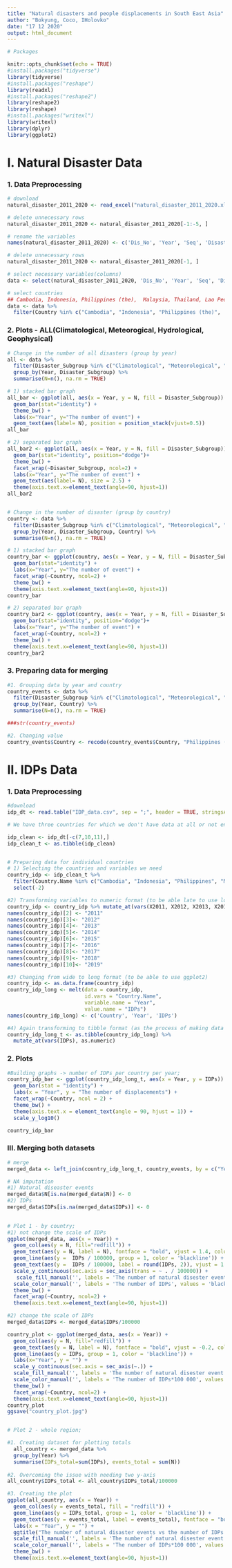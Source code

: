 ---
title: "Natural disasters and people displacements in South East Asia"
author: "Bokyung, Coco, IHolovko"
date: "17 12 2020"
output: html_document
---

```{r, message = FALSE, warning = FALSE}
# Packages

knitr::opts_chunk$set(echo = TRUE)
#install.packages("tidyverse")
library(tidyverse)
#install.packages("reshape")
library(readxl)
#install.packages("reshape2")
library(reshape2)
library(reshape)
#install.packages("writexl")
library(writexl)
library(dplyr)
library(ggplot2)
```

# I.  Natural Disaster Data 

### 1. Data Preprocessing 
```{r, warning = FALSE}
# download
natural_disaster_2011_2020 <- read_excel("natural_disaster_2011_2020.xlsx")

# delete unnecessary rows
natural_disaster_2011_2020 <- natural_disaster_2011_2020[-1:-5, ]

# rename the variables 
names(natural_disaster_2011_2020) <- c('Dis_No', 'Year', 'Seq', 'Disaster_Group', 'Disaster_Subgroup', 'Disaster_Type', 'Disaster_Subtype', 'Disaster_Subsubtype', 'Event_Name', 'Entry_Criteria', 'Country', 'ISO', 'Region', 'Continent', 'Location', 'Origin', 'Associated_Dis', 'Associated_Dis2', 'OFDA_Response', 'Appeal', 'Declaration', 'Aid_Contribution', 'Dis_Mag_Value', 'Dis_Mag_Scale', 'Latitude', 'Longitude', 'Local_Time', 'River_Basin', 'Start_Year', 'Start_Month', 'Start_Day', 'End_Year', 'End_Month', 'End_Day', 'Total_Deaths', 'No_injured', 'No_affected', 'No_Homeless', 'Total_Affected', 'Reconstruction_Costs', 'Insured_Damages', 'Total_Damage', 'CPI')

# delete unnecessary rows
natural_disaster_2011_2020 <- natural_disaster_2011_2020[-1, ]

# select necessary variables(columns)
data <- select(natural_disaster_2011_2020, 'Dis_No', 'Year', 'Seq', 'Disaster_Type', 'Disaster_Subgroup', 'Country', 'Dis_Mag_Value', 'Dis_Mag_Scale', 'Latitude', 'Longitude', 'Start_Year', 'Start_Month', 'Start_Day', 'End_Year', 'End_Month', 'End_Day', 'Total_Deaths', 'No_injured', 'No_affected', 'No_Homeless', 'Total_Affected', 'Total_Damage')

# select countries
## Cambodia, Indonesia, Philippines (the),  Malaysia, Thailand, Lao People's Democratic Republic (the),  Myanmar,  Singapore,  Vietnam.
data <- data %>%
  filter(Country %in% c("Cambodia", "Indonesia", "Philippines (the)",  "Malaysia", "Thailand", "Lao People's Democratic Republic (the)",  "Myanmar",  "Singapore",  "Viet Nam"))

```
  
### 2. Plots - ALL(Climatological, Meteorogical, Hydrological, Geophysical)  
```{r}
# Change in the number of all disasters (group by year)
all <- data %>% 
  filter(Disaster_Subgroup %in% c("Climatological", "Meteorological", "Hydrological", "Geophysical")) %>%
  group_by(Year, Disaster_Subgroup) %>%
  summarise(N=n(), na.rm = TRUE)

# 1) stacked bar graph 
all_bar <- ggplot(all, aes(x = Year, y = N, fill = Disaster_Subgroup)) + 
  geom_bar(stat="identity") +
  theme_bw() +
  labs(x="Year", y="The number of event") + 
  geom_text(aes(label= N), position = position_stack(vjust=0.5)) 
all_bar

# 2) separated bar graph
all_bar2 <- ggplot(all, aes(x = Year, y = N, fill = Disaster_Subgroup)) +
  geom_bar(stat="identity", position="dodge")+
  theme_bw() + 
  facet_wrap(~Disaster_Subgroup, ncol=2) +
  labs(x="Year", y="The number of event") + 
  geom_text(aes(label= N), size = 2.5) +
  theme(axis.text.x=element_text(angle=90, hjust=1))
all_bar2


# Change in the number of disaster (group by country)
country <- data %>% 
  filter(Disaster_Subgroup %in% c("Climatological", "Meteorological", "Hydrological", "Geophysical")) %>%
  group_by(Year, Disaster_Subgroup, Country) %>%
  summarise(N=n(), na.rm = TRUE)

# 1) stacked bar graph
country_bar <- ggplot(country, aes(x = Year, y = N, fill = Disaster_Subgroup)) + 
  geom_bar(stat="identity") +
  labs(x="Year", y="The number of event") + 
  facet_wrap(~Country, ncol=2) +  
  theme_bw() +
  theme(axis.text.x=element_text(angle=90, hjust=1)) 
country_bar

# 2) separated bar graph
country_bar2 <- ggplot(country, aes(x = Year, y = N, fill = Disaster_Subgroup)) +
  geom_bar(stat="identity", position="dodge")+
  labs(x="Year", y="The number of event") + 
  facet_wrap(~Country, ncol=2) +  
  theme_bw() +
  theme(axis.text.x=element_text(angle=90, hjust=1))
country_bar2
```

### 3. Preparing data for merging 
```{r}
#1. Grouping data by year and country
country_events <- data %>% 
  filter(Disaster_Subgroup %in% c("Climatological", "Meteorological", "Hydrological", "Geophysical")) %>%
  group_by(Year, Country) %>%
  summarise(N=n(), na.rm = TRUE)

###str(country_events)

#2. Changing value
country_events$Country <- recode(country_events$Country, "Philippines (the)" = "Philippines", "Lao People's Democratic Republic (the)" = "Lao PDR", "Viet Nam" = "Vietnam")
``` 
  
  
# II. IDPs Data  
  
### 1. Data Preprocessing 
```{r cars, warning = FALSE}
#download
idp_dt <- read.table("IDP_data.csv", sep = ";", header = TRUE, stringsAsFactors = FALSE)

# We have three countries for which we don't have data at all or not enough data for the analysis: Brunei, Singapore and Timor-Leste. So we take them out. Also we transform dataset into tibble format for later. 

idp_clean <- idp_dt[-c(7,10,11),]
idp_clean_t <- as.tibble(idp_clean)


# Preparing data for individual countries 
# 1) Selecting the countries and variables we need 
country_idp <- idp_clean_t %>%
  filter(Country.Name %in% c("Cambodia", "Indonesia", "Philippines", "Malaysia", "Thailand", "Lao PDR", "Myanmar", "Vietnam")) %>% 
  select(-2)

#2) Transforming variables to numeric format (to be able late to use log() function)
country_idp <- country_idp %>% mutate_at(vars(X2011, X2012, X2013, X2014, X2015, X2016, X2017, X2018, X2019), as.numeric) 
names(country_idp)[2] <- "2011"
names(country_idp)[3]<- "2012"
names(country_idp)[4]<- "2013"
names(country_idp)[5]<- "2014"
names(country_idp)[6]<- "2015"
names(country_idp)[7]<- "2016"
names(country_idp)[8]<- "2017"
names(country_idp)[9]<- "2018"
names(country_idp)[10]<- "2019"

#3) Changing from wide to long format (to be able to use ggplot2)
country_idp <- as.data.frame(country_idp)
country_idp_long <- melt(data = country_idp,
                         id.vars = "Country.Name",
                         variable.name = "Year",
                         value.name = "IDPs")
names(country_idp_long) <- c('Country', 'Year', 'IDPs')

#4) Again transforming to tibble format (as the process of making data long resulted in turning back again the data.frame)
country_idp_long_t <- as.tibble(country_idp_long) %>%
  mutate_at(vars(IDPs), as.numeric) 
```
  
### 2. Plots 
```{r}
#Building graphs -> number of IDPs per country per year;
country_idp_bar <- ggplot(country_idp_long_t, aes(x = Year, y = IDPs)) +
  geom_bar(stat = "identity") +
  labs(x = "Year", y = "The number of displacements") +
  facet_wrap(~Country, ncol = 2) +
  theme_bw() +
  theme(axis.text.x = element_text(angle = 90, hjust = 1)) +
  scale_y_log10() 

country_idp_bar
```
  
  
### III. Merging both datasets
```{r}
# merge
merged_data <- left_join(country_idp_long_t, country_events, by = c("Year", "Country"))

# NA imputation
#1) Natural diseaster events 
merged_data$N[is.na(merged_data$N)] <- 0 
#2) IDPs
merged_data$IDPs[is.na(merged_data$IDPs)] <- 0 
  

# Plot 1 - by country;
#1) not change the scale of IDPs
ggplot(merged_data, aes(x = Year)) +
  geom_col(aes(y = N, fill="redfill")) +
  geom_text(aes(y = N, label = N), fontface = "bold", vjust = 1.4, color = "black", size = 2) +
  geom_line(aes(y =  IDPs / 100000, group = 1, color = 'blackline')) +
  geom_text(aes(y =  IDPs / 100000, label = round(IDPs, 2)), vjust = 1.4, color = "black", size = 2) +
  scale_y_continuous(sec.axis = sec_axis(trans = ~ . / 100000)) +
   scale_fill_manual('', labels = 'The number of natural disester event', values = "#FF6666") +
  scale_color_manual('', labels = 'The number of IDPs', values = 'black') +
  theme_bw() +  
  facet_wrap(~Country, ncol=2) +
  theme(axis.text.x=element_text(angle=90, hjust=1))

#2) change the scale of IDPs
merged_data$IDPs <- merged_data$IDPs/100000

country_plot <- ggplot(merged_data, aes(x = Year)) +
  geom_col(aes(y = N, fill="redfill")) +
  geom_text(aes(y = N, label = N), fontface = "bold", vjust = -0.2, color = "black", size = 2) +
  geom_line(aes(y = IDPs, group = 1, color = 'blackline')) +
  labs(x="Year", y = "") +
  scale_y_continuous(sec.axis = sec_axis(~.)) +
  scale_fill_manual('', labels = 'The number of natural disester event', values = "#009999") +
  scale_color_manual('', labels = 'The number of IDPs*100 000', values = "#FF6633") +
  theme_bw() +  
  facet_wrap(~Country, ncol=2) +
  theme(axis.text.x=element_text(angle=90, hjust=1))
country_plot
ggsave("country_plot.jpg")


# Plot 2 - whole region;

#1. Creating dataset for plotting totals 
  all_country <- merged_data %>%
  group_by(Year) %>%
  summarise(IDPs_total=sum(IDPs), events_total = sum(N))
  
#2. Overcoming the issue with needing two y-axis
all_country$IDPs_total <- all_country$IDPs_total/100000

#3. Creating the plot 
ggplot(all_country, aes(x = Year)) +
  geom_col(aes(y = events_total, fill = "redfill")) +
  geom_line(aes(y = IDPs_total, group = 1, color = 'blackline')) +
  geom_text(aes(y = events_total, label = events_total), fontface = "bold", vjust = 1.4, color = "black", size = 2) +
  labs(x = "Year", y = "") +
  ggtitle("The number of natural disaster events vs the number of IDPs in Southeast Asia") +
  scale_fill_manual('', labels = 'The number of natural disester event', values = "#FF6666") +
  scale_color_manual('', labels = 'The number of IDPs*100 000', values = 'black') +
  theme_bw() +
  theme(axis.text.x=element_text(angle=90, hjust=1))


```
